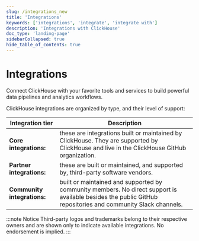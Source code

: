 ```yaml
---
slug: /integrations_new
title: 'Integrations'
keywords: ['integrations', 'integrate', 'integrate with']
description: 'Integrations with ClickHouse'
doc_type: 'landing-page'
sidebarCollapsed: true
hide_table_of_contents: true
---
```



# Integrations

Connect ClickHouse with your favorite tools and services to build powerful data pipelines and analytics workflows.

ClickHouse integrations are organized by type, and their level of support:

| Integration tier          | Description                                                                                                                                                |
|---------------------------|------------------------------------------------------------------------------------------------------------------------------------------------------------|
|**Core integrations:**     | these are integrations built or maintained by ClickHouse. They are supported by ClickHouse and live in the ClickHouse GitHub organization.                 |
|**Partner integrations:**  | these are built or maintained, and supported by, third-party software vendors.                                                                             |
|**Community integrations:**| built or maintained and supported by community members. No direct support is available besides the public GitHub repositories and community Slack channels.|

<IntegrationGrid />

:::note Notice
Third-party logos and trademarks belong to their respective owners and are shown only to indicate available integrations.
No endorsement is implied.
:::